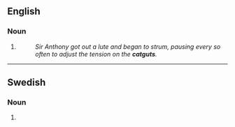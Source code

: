==English==

===Noun===
{{head|en|noun plural form}}

# {{plural of|catgut|lang=en}}
#: ''Sir Anthony got out a lute and began to strum, pausing every so often to adjust the tension on the '''catguts'''.''

----

==Swedish==

===Noun===
{{head|sv|noun form}}

# {{sv-noun-form-indef-gen|catgut}}